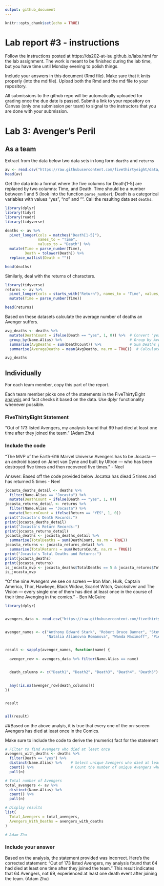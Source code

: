 ```yaml
---
output: github_document
---
```


<!-- README.md is generated from README.Rmd. Please edit the README.Rmd file -->


```r
knitr::opts_chunk$set(echo = TRUE)
```

# Lab report #3 - instructions

Follow the instructions posted at https://ds202-at-isu.github.io/labs.html for the lab assignment. The work is meant to be finished during the lab time, but you have time until Monday evening to polish things.

Include your answers in this document (Rmd file). Make sure that it knits properly (into the md file). Upload both the Rmd and the md file to your repository.  

All submissions to the github repo will be automatically uploaded for grading once the due date is passed.
Submit a link to your repository on Canvas (only one submission per team) to signal to the instructors that you are done with your submission.

# Lab 3: Avenger's Peril

## As a team

Extract from the data below two data sets in long form `deaths` and `returns`

```r
av <- read.csv("https://raw.githubusercontent.com/fivethirtyeight/data/master/avengers/avengers.csv", stringsAsFactors = FALSE)
head(av)
```

Get the data into a format where the five columns for Death[1-5] are replaced by two columns: Time, and Death. Time should be a number between 1 and 5 (look into the function `parse_number`); Death is a categorical variables with values "yes", "no" and "". Call the resulting data set `deaths`. 

```r
library(dplyr)
library(tidyr)
library(readr)
library(tidyverse)

deaths <- av %>%
  pivot_longer(cols = matches("Death[1-5]"),
               names_to = "Time",
               values_to = "Death") %>%
  mutate(Time = parse_number(Time),
         Death = tolower(Death)) %>%
  replace_na(list(Death = ""))

head(deaths)
```

Similarly, deal with the returns of characters.

```r
library(tidyverse)
returns <- av %>%
  pivot_longer(cols = starts_with("Return"), names_to = "Time", values_to = "Return") %>%
  mutate(Time = parse_number(Time))

head(returns)
```

Based on these datasets calculate the average number of deaths an Avenger suffers. 

```r
avg_deaths <- deaths %>%
  mutate(DeathCount = ifelse(Death == "yes", 1, 0)) %>%  # Convert "yes" to 1, others to 0
  group_by(Name.Alias) %>%                               # Group by Avenger name
  summarise(AvgDeaths = sum(DeathCount)) %>%             # Sum Deaths per Avenger
  summarise(AverageDeaths = mean(AvgDeaths, na.rm = TRUE))  # Calculate overall average

avg_deaths
```

## Individually

For each team member, copy this part of the report. 

Each team member picks one of the statements in the FiveThirtyEight [analysis](https://fivethirtyeight.com/features/avengers-death-comics-age-of-ultron/) and fact checks it based on the data. Use dplyr functionality whenever possible.

### FiveThirtyEight Statement

"Out of 173 listed Avengers, my analysis found that 69 had died at least one time after they joined the team." (Adam Zhu)

### Include the code


"The MVP of the Earth-616 Marvel Universe Avengers has to be Jocasta — an android based on Janet van Dyne and built by Ultron — who has been destroyed five times and then recovered five times." - Neel

Answer: Based off the code provided below Jocatsa has diead 5 times and has returned 5 times - Neel
```r
jocasta_deaths_detail <- deaths %>%
  filter(Name.Alias == "Jocasta") %>%
  mutate(DeathCount = ifelse(Death == "yes", 1, 0))
jocasta_returns_detail <- returns %>%
  filter(Name.Alias == "Jocasta") %>%
  mutate(ReturnCount = ifelse(Return == "YES", 1, 0))
print("Jocasta's Death Records:")
print(jocasta_deaths_detail)
print("Jocasta's Return Records:")
print(jocasta_returns_detail)
jocasta_deaths <- jocasta_deaths_detail %>%
  summarise(TotalDeaths = sum(DeathCount, na.rm = TRUE))
jocasta_returns <- jocasta_returns_detail %>%
  summarise(TotalReturns = sum(ReturnCount, na.rm = TRUE))
print("Jocasta's Total Deaths and Returns:")
print(jocasta_deaths)
print(jocasta_returns)
is_jocasta_mvp <- jocasta_deaths$TotalDeaths == 5 & jocasta_returns$TotalReturns == 5
is_jocasta_mvp

```

"Of the nine Avengers we see on screen — Iron Man, Hulk, Captain America, Thor, Hawkeye, Black Widow, Scarlet Witch, Quicksilver and The Vision — every single one of them has died at least once in the course of their time Avenging in the comics." - Ben McGuire

```r

library(dplyr)


avengers_data <- read.csv("https://raw.githubusercontent.com/fivethirtyeight/data/master/avengers/avengers.csv", stringsAsFactors = FALSE)


avenger_names <- c("Anthony Edward Stark", "Robert Bruce Banner", "Steven Rogers", "Thor Odinson", "Clinton Francis Barton", 
                   "Natalia Alianovna Romanova", "Wanda Maximoff", "Pietro Maximoff", "Victor Shade (alias)")


result <- sapply(avenger_names, function(name) {
  
  avenger_row <- avengers_data %>% filter(Name.Alias == name)
  

  death_columns <- c("Death1", "Death2", "Death3", "Death4", "Death5")
  

  any(!is.na(avenger_row[death_columns]))
})


result


all(result)

```
##Based on the above analyis, it is true that every one of the on-screen Avengers has died at least once in the Comics.

Make sure to include the code to derive the (numeric) fact for the statement
```r
# Filter to find Avengers who died at least once
avengers_with_deaths <- deaths %>%
  filter(Death == "yes") %>%
  distinct(Name.Alias) %>%    # Select unique Avengers who died at least once
  count() %>%                 # Count the number of unique Avengers who died
  pull(n)

# Total number of Avengers
total_avengers <- av %>%
  distinct(Name.Alias) %>%
  count() %>%
  pull(n)

# Display results
list(
  Total_Avengers = total_avengers,
  Avengers_With_Deaths = avengers_with_deaths
)

# Adam Zhu
```

### Include your answer
Based on the analysis, the statement provided was incorrect. Here’s the corrected statement: “Out of 173 listed Avengers, my analysis found that 64 had died at least one time after they joined the team.”
This result indicates that 64 Avengers, not 69, experienced at least one death event after joining the team. (Adam Zhu)
